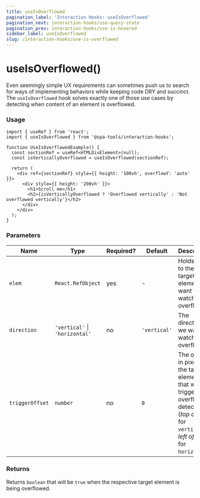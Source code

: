 ```yaml
---
title: useIsOverflowed
pagination_label: 'Interaction Hooks: useIsOverflowed'
pagination_next: interaction-hooks/use-query-state
pagination_prev: interaction-hooks/use-is-hovered
sidebar_label: useIsOverflowed
slug: /interaction-hooks/use-is-overflowed
---
```



<PackageCaption packageName='@spa-tools/interaction-hooks' />

# useIsOverflowed()

Even seemingly simple UX requirements can sometimes push us to search for ways of implementing behaviors while keeping
code DRY and succinct. The `useIsOverflowed` hook solves exactly one of those use cases by detecting when content of
an element is overflowed.

### Usage

```tsx
import { useRef } from 'react';
import { useIsOverflowed } from '@spa-tools/interaction-hooks';

function UseIsOverflowedExample() {
  const sectionRef = useRef<HTMLDivElement>(null);
  const isVerticallyOverflowed = useIsOverflowed(sectionRef);

  return (
    <div ref={sectionRef} style={{ height: '100vh', overflowY: 'auto' }}>
      <div style={{ height: '200vh' }}>
        <h1>Scroll me</h1>
        <h2>{isVerticallyOverflowed ? 'Overflowed vertically' : 'Not overflowed vertically'}</h2>
      </div>
    </div>
  );
}
```

### Parameters

| Name            | Type                           | Required? | Default      | Description                                                                                                                                     |
| --------------- | ------------------------------ | --------- | ------------ | ----------------------------------------------------------------------------------------------------------------------------------------------- |
| `elem`          | `React.RefObject`              | yes       | -            | Holds a ref to the target element we want to watch for overflow                                                                                 |
| `direction`     | `'vertical'` \| `'horizontal'` | no        | `'vertical'` | The direction we want to watch for overflow                                                                                                     |
| `triggerOffset` | `number`                       | no        | `0`          | The offset in pixels of the target element that will trigger overflow detection (_top offset_ for `vertical` or _left offset_ for `horizontal`) |

### Returns

Returns `boolean` that will be `true` when the respective target element is being overflowed.
